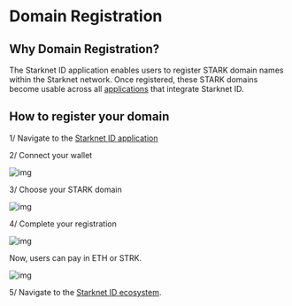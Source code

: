 # Domain Registration

## Why Domain Registration?

The Starknet ID application enables users to register STARK domain names within the Starknet network. Once registered, these STARK domains become usable across all [applications](/core/integrations) that integrate Starknet ID.

## How to register your domain

1/ Navigate to the [Starknet ID application](https://app.Starknet.id/)

2/ Connect your wallet

![img](public/illustrations/connect-wallet.webp)

3/ Choose your STARK domain

![img](public/illustrations/choose-domain.webp)

4/ Complete your registration

![img](public/illustrations/complete-info.webp)

Now, users can pay in ETH or STRK.

![img](public/illustrations/pay-strk.webp)

5/ Navigate to the [Starknet ID ecosystem](/core/integrations).